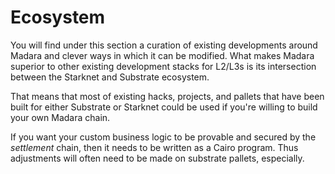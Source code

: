 
# Ecosystem

You will find under this section a curation of existing developments around Madara and clever ways in which it can be modified.
What makes Madara superior to other existing development stacks for L2/L3s is its intersection between the Starknet and Substrate ecosystem.

That means that most of existing hacks, projects, and pallets that have been built for either Substrate or Starknet could be used if you're willing to build your own Madara chain.

<Callout type="warning" emoji="⚠️">

If you want your custom business logic to be provable and secured by the
_settlement_ chain, then it needs to be written as a Cairo program.
Thus adjustments will often need to be made on substrate pallets, especially.

</Callout>
